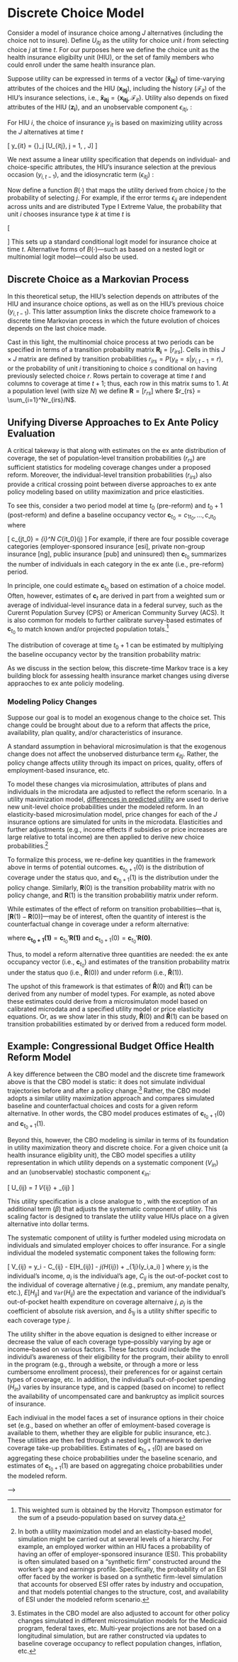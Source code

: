 <!-- https://www.microsimulation.org/IJM/V6_3/5_IJM_6_3_2013_Cordova.pdf # COMPARE EQUATION --> 
<!-- http://www.cbo.gov/sites/default/files/cbofiles/attachments/45427-AcademyHealth.pdf # FORMER ELASTICITY EQUATION-->

<!-- ![](./figures/01_model-diagrams_simple-model.png) -->
# Discrete Choice Model

Consider a model of insurance choice among $J$ alternatives (including the choice not to insure). Define $U_{itj}$ as the utility for choice unit $i$ from selecting choice $j$ at time $t$. For our purposes here we define the choice unit as the health insurance eligibilty unit (HIU), or the set of family members who could enroll under the same health insurance plan. 

Suppose utility can be expressed in terms of a vector ($\mathbf{\tilde x_{itj}}$) of time-varying attributes of the choices and the HIU ($\mathbf{x_{itj}}$), including the history ($\mathcal{F}_{it}$) of the HIU's insurance selections, i.e., $\mathbf{\tilde x_{itj}} = \{ \mathbf{x_{itj}}, \mathcal{F}_{it}\}$. Utility also depends on fixed attributes of the HIU ($\mathbf{z_i}$),  and an unobservable component $\epsilon_{itj}$, :

\begin{equation}
\label{eq:utility}
U_{itj} = V(\mathbf{\tilde x_{itj}}, \mathbf{z_i})+ \epsilon_{ij}
\end{equation}

For HIU $i$, the choice of insurance $y_{it}$ is based on maximizing utility across the $J$ alternatives at time $t$

\[
y_{it} = {\arg \max}_j [U_{itj}, j = 1, \dots, J]
\]
<!-- \autoref{eq:utility} -->

We next assume a linear utility specification that depends on individual- and choice-specific attributes, the HIU's insurance selection at the previous occasion ($y_{i,t-1}$), and the idiosyncratic term ($\epsilon_{itj}$) : 

\begin{equation}
\label{eq:utility_linear}
U_{itj} = \alpha_j + \mathbf{\beta_j}'\mathbf{x_{itj}} + \mathbf{\gamma'}\mathbf{z_i} + \delta y_{i,t-1}+\epsilon_{itj}
\end{equation}

Now define a function $B(\cdot)$ that maps the utility derived from choice $j$ to the probability of selecting $j$. For example, if the error terms $\epsilon_{ij}$ are independent across units and are distributed Type I Extreme Value, the probability that unit $i$ chooses insurance type $k$ at time $t$ is 

\[
\begin{aligned}
C_{it}(k) = P[U_{itk}>U_{itj} \forall k \neq j] \\
= B(\mathbf{x_{itj}}, \mathbf{z_i},y_{i,t-1},\alpha_j \mathbf{\beta_j},\mathbf{\gamma},\delta) \\
= \frac{\exp(U(\mathbf{x_{itj}}, \mathbf{z_i},y_{i,t-1},\alpha_j \mathbf{\beta_j},\mathbf{\gamma},\delta))}{\sum_{ij}[\exp(U(\mathbf{x_{itj}}, \mathbf{z_i},y_{i,t-1},\alpha_j \mathbf{\beta_j},\mathbf{\gamma},\delta))]}
\end{aligned}
\]
This sets up a standard conditional logit model for insurance choice at time $t$. Alternative forms of $B(\cdot)$---such as based on a nested logit or multinomial logit model---could also be used. 

## Discrete Choice as a Markovian Process

In this theoretical setup, the HIU's selection depends on attributes of the HIU and insurance choice options, as well as on the HIU's previous choice ($y_{i,t-1}$). This latter assumption links the discrete choice framework to a discrete time Markovian process in which the future evolution of choices depends on the last choice made.

Cast in this light, the multinomial choice process at two periods can be specified in terms of a transition probability matrix $\mathbf{R_i} =  [r_{irs}]$. Cells in this $J \times J$ matrix are defined by transition probabilities  $r_{irs} = P(y_{it} = s | y_{i,t-1}=r)$, or the  probability of unit $i$ transitioning to choice $s$ conditional on having previously selected choice $r$. Rows pertain to coverage at time $t$ and columns to coverage at time $t+1$; thus, each row in this matrix sums to 1.  At a population level (with size $N$) we  define $\mathbf{R} =  [r_{rs}]$ where $r_{rs} = \sum_{i=1}^Nr_{irs}/N$.


## Unifying Diverse Approaches to Ex Ante Policy Evaluation 

A critical takeway is that along with estimates on the ex ante distribution of coverage, the set of population-level transition probabilities ($r_{rs}$) are sufficient statistics for modeling coverage changes under a proposed reform.  Moreover, the individual-level transition probabilities ($r_{irs}$) also provide a critical crossing point between diverse approaches to ex ante policy modeling based on utility maximization and price elasticities. 

To see this, consider a two period model at time $t_0$ (pre-reform) and $t_0+1$ (post-reform) and define a baseline occupancy vector $\mathbf{c}_{t_0} = {c_{1t_0},\dots,c_{Jt_0}}$ where 

\[
c_{jt_0} = \sum_{i}^N C_{it_0}(j)
\]
For example, if there are four possible coverage categories (employer-sponsored insurance [esi], private non-group insurance [ng], public insurance [pub] and uninsured) then $\mathbf{c}_{t_0}$ summarizes the number of individuals in each category in the ex ante (i.e., pre-reform) period. 

In principle, one could estimate $\mathbf{c}_{t_0}$ based on estimation of a choice model. Often, however, estimates of $\mathbf{c}_{t}$ are derived in part from a weighted sum or average of individual-level insurance data in a federal survey, such as the Curernt Population Survey (CPS) or American Community Survey (ACS). It is also common for models to further calibrate survey-based estimates of $\mathbf{c}_{t_0}$ to match known and/or projected population totals.^[This weighted sum is obtained by the Horvitz Thompson estimator for the sum of a pseudo-population based on survey data.]

The distribution of coverage at time $t_0+1$ can be estimated by multiplying the baseline occupancy vector by the transition probability matrix:

\begin{equation}
\label{eq:markov_trace}
\mathbf{c}_{t_0+1} = \mathbf{c}_{t_0}'\mathbf{R}
\end{equation}
As we discuss in the section below, this discrete-time Markov trace is a key building block for assessing health insurance market changes using diverse appraoches to ex ante policiy modeling. 

### Modeling Policy Changes

Suppose our goal is to model an exogenous change to the choice set. This change could be brought about due to a reform that affects the price, availability, plan quality, and/or characteristics of insurance. 

A standard assumption in behavioral microsimulation is that the exogenous change does not affect the unobserved disturbance term $\epsilon_{itj}$. Rather, the policy change affects utility through its impact on prices, quality, offers of employment-based insurance, etc. 

To model these changes via microsimulation, attributes of plans and individuals in the microdata are adjusted to reflect the reform scenario.  In a utility maximization model,  [differences in predicted utility](https://onlinelibrary.wiley.com/doi/10.1002/jae.755) are used to derive new unit-level choice probabilities under the modeled reform.  In an elasticity-based microsimulation model, price changes for each of the $J$ insurance options are simulated for units in the microdata. Elasticities and further adjustments (e.g., income effects if subsidies or price increases are large relative to total income) are then applied to derive new choice probabilities.^[In both a utility maximization model and an elasticity-based model, simulation might be carried out at several levels of a hierarchy. For example, an employed worker within an HIU faces a probability of having an offer of employer-sponsored insurance (ESI).  This probability is often simulated based on a "synthetic firm" constructed around the worker's age and earnings profile. Specifically, the probability of an ESI offer faced by the worker is based on a synthetic firm-level simulation that accounts for observed ESI offer rates by industry and occupation, and that models potential changes to the structure, cost, and availability of ESI under the modeled reform scenario.]

To formalize this process, we re-define key quantities in the framework above in terms of potential outcomes. $\mathbf{c}_{t_0+1}(0)$ is the distribution of coverage under the status quo, and $\mathbf{c}_{t_0+1}(1)$ is the distribution under the policy change. Similarly, $\mathbf{R}(0)$ is the transition probability matrix with no policy change, and $\mathbf{R}(1)$ is the transition probabilitiy matrix under reform.

<!-- ^[Note that in a truly static model, $\mathbf{c}_t(0)=\mathbf{c}_t$. However, many "static" models---such as used by the CBO---also update the baseline (status quo) scenario to include demographic projections, match projections of future administrative enrollment totals, etc. That is, $\mathbf{c(0)}$ and $\mathbf{c(1)}$ are designed to capture coverage at some future point $t+1$.  In that case, $\mathbf{\tilde c(0)} = w(\mathbf{c_{0}})$, where $w(\cdot)$ defines some procedure for reweighting the underlying microdata to match baseline scenario calibration targets; this same reweighting procedure is also built into projections of $\mathbf{\tilde c(1)}$.] -->

<!-- ^[A similar reweighting or calibration scheme could also be applied to the microdata so that estimates of $\mathbf{R}(0)$ and $\mathbf{R}(1)$ also match calibration targets.] -->

While estimates of the effect of reform on transition probabilities---that is, $[\mathbf{R}(1) - \mathbf{R}(0)]$---may be of interest, often the quantity of interest is the counterfactual change in coverage under a reform alternative:

\begin{equation}
\begin{aligned}
\Delta \mathbf{c} = \mathbf{c}_{t_0+1}(1) - \mathbf{c}_{t_0+1}(0) \\
= \mathbf{c_{t_0}} ' \big ( \mathbf{R}(1) - \mathbf{R}(0) \big ) \label{eq:potential_outcomes}
\end{aligned}
\end{equation}
where $\mathbf{c_{t_0+1}(1)} = \mathbf{c}_{t_0}'\mathbf{R(1)}$ and $\mathbf{c}_{t_0+1}(0) = \mathbf{c}_{t_0}'\mathbf{R(0)}$. 

Thus, to model a reform alternative three quantities are needed: the ex ante occupancy vector (i.e., $\mathbf{c}_{t_0}$) and estimates of the transition probability matrix under the status quo (i.e., $\mathbf{\hat R}(0)$) and under reform (i.e., $\mathbf{ \hat R}(1)$).

The upshot of this framework is that estimates of $\mathbf{\hat R}(0)$ and $\mathbf{\hat R}(1)$ can be derived from any number of model types. For example, as noted above these estimates could derive from a microsimulaton model based on calibrated microdata and a specified utility model or price elasticity equations. Or, as we show later in this study, $\mathbf{\hat R}(0)$ and $\mathbf{\hat R}(1)$ can be based on transition probabilities estimated by or derived from a reduced form model.

## Example: Congressional Budget Office Health Reform Model 

A key difference between the CBO model and the discrete time framework above is that the CBO model is static: it does not simulate individual trajectories before and after a policy change.^[Estimates in the CBO model are also adjusted to account for other policy changes simulated in different microsimulation models for the Medicaid program, federal taxes, etc. Multi-year projections are not based on a longitudinal simulation, but are rather constructed via updates to baseline coverage occupancy to reflect population changes, inflation, etc.] Rather, the CBO model adopts a similar utility maximization approach and compares simulated baseline and counterfactual choices and costs for a given reform alternative. In other words, the CBO model produces estimates of $\mathbf{c}_{t_0+1}(0)$ and $\mathbf{c}_{t_0+1}(1)$.

Beyond this, however, the CBO modeling is similar in terms of its foundation in utility maximization theory and discrete choice. For a given choice unit (a health insurance eligiblity unit), the CBO model specifies a utility representation in which utility depends on  a systematic component ($V_{in}$) and an (unobservable) stochastic component $\epsilon_{in}$:

\[
U_{ij} = \beta_1 V_{ij} + \epsilon_{ij}
\]

This utility specification is a close analogue to \autoref{eq:utility}, with the exception of an additional term ($\beta$) that adjusts the systematic component of utility. This scaling factor is designed to translate the utility value HIUs place on a given alternative into dollar terms. 

The systematic component of utility is further modeled using microdata on individuals and simulated employer choices to offer insurance. For a single individual the  modeled systematic component takes the following form:

\[
V_{ij} = y_i - C_{ij} - E[H_{ij}] - \frac{1}{2}\rho_j\texttt{Var}(H_{ij}) + \delta_{1j}(y_i,a_i)
\]
where $y_i$ is the individual's income, $a_i$ is the individual's age, $C_{ij}$ is the out-of-pocket cost to the individual of coverage alternative $j$ (e.g., premium, any mandate penalty, etc.), $E[H_{ij}]$ and $\texttt{Var}(H_{ij})$ are the expectation and variance of the individual's out-of-pocket health expenditure on coverage alternaive $j$, $\rho_j$ is the coefficient of absolute risk aversion, and $\delta_{1j}$ is a utility shifter specific to each coverage type $j$. 

The utility shifter in the above equation is designed to either increase or decrease the value of each coverage type--possibly varying by age or income--based on various factors. These factors could include the individul's awareness of their eligibility for the program, their ability to  enroll in the program (e.g., through a website, or through a more or less cumbersome enrollment process), their preferences for or against certain types of coverage, etc. In addition, the individual's out-of-pocket spending  ($H_{in}$) varies by insurance type, and is capped (based on income) to reflect the availability of uncompensated care and bankruptcy as implicit sources of insurance. 

Each indiviual in the model faces a set of insurance options in their choice set (e.g., based on whether an offer of emloyment-based coverage is available to them, whether they are eligible for public insurance, etc.). These utilities are then fed through a nested logit framework to derive coverage take-up probabilities. Estimates of $\mathbf{c}_{t_0+1}(0)$ are based on aggregating these choice probabilities under the baseline scenario, and estimates of $\mathbf{c}_{t_0+1}(1)$ are based on aggregating choice probabilities under the modeled reform. 


<!-- # Link to Existing Microsimulation Approaches -->

<!-- ## Utility Maximization Models -->
<!-- <!-- https://www.ncbi.nlm.nih.gov/pmc/articles/PMC2965891/ --> -->

